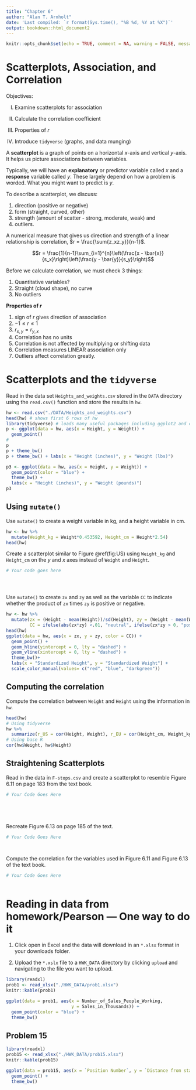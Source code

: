 ```yaml
---
title: "Chapter 6"
author: "Alan T. Arnholt"
date: 'Last compiled: `r format(Sys.time(), "%B %d, %Y at %X")`'
output: bookdown::html_document2
---
```


```r
knitr::opts_chunk$set(echo = TRUE, comment = NA, warning = FALSE, message = FALSE, fig.align = "center")
```

# Scatterplots, Association, and Correlation

Objectives:


I.    Examine scatterplots for association

II.   Calculate the correlation coefficient

III.  Properties of $r$

VI.   Introduce `tidyverse` (graphs, and data munging)

A **scatterplot** is a graph of points on a horizontal $x$-axis and vertical $y$-axis.  It helps us picture associations between variables.

Typically, we will have an **explanatory** or predictor variable called $x$ and a **response** variable called $y$.  These largely depend on how a problem is worded.  What you might want to predict is $y$.

To describe a scatterplot, we discuss:

1. direction (positive or negative)
2. form (straight, curved, other)
3. strength (amount of scatter - strong, moderate, weak) and
4. outliers.

A numerical measure that gives us direction and strength of a linear relationship is correlation, $r = \frac{\sum{z_xz_y}}{n-1}$.

$$r = \frac{1}{n-1}\sum_{i=1}^{n}\left(\frac{x - \bar{x}}{s_x}\right)\left(\frac{y - \bar{y}}{s_y}\right)$$

Before we calculate correlation, we must check 3 things:

1. Quantitative variables?
2. Straight (cloud shape), no curve
3. No outliers

**Properties of $r$**

1. sign of $r$ gives direction of association
2. $-1 \leq r \leq 1$
3. $r_{x,y} = r_{y,x}$
4. Correlation has no units
5. Correlation is not affected by multiplying or shifting data
6. Correlation measures LINEAR association only
7. Outliers affect correlation greatly.


# Scatterplots and the `tidyverse`

Read in the data set `Heights_and_weights.csv` stored in the `DATA` directory using the `read.csv()` function and store the results in `hw`.

```r
hw <- read.csv("./DATA/Heights_and_weights.csv")
head(hw) # shows first 6 rows of hw
library(tidyverse) # loads many useful packages including ggplot2 and dplyr
p <- ggplot(data = hw, aes(x = Height, y = Weight)) +
  geom_point()
#
p
p + theme_bw() 
p + theme_bw() + labs(x = "Height (inches)", y = "Weight (lbs)")
```

```r
p3 <- ggplot(data = hw, aes(x = Height, y = Weight)) +
  geom_point(color = "blue") + 
  theme_bw() +
  labs(x = "Height (inches)", y = "Weight (pounds)")
p3
```

## Using `mutate()`

Use `mutate()` to create a weight variable in kg, and a height variable in cm.  

```r
hw <- hw %>% 
  mutate(Weight_kg = Weight*0.453592, Height_cm = Height*2.54)
head(hw)
```

Create a scatterplot similar to Figure \@ref(fig:US) using `Weight_kg` and `Height_cm` on the $y$ and $x$ axes instead of `Weight` and `Height`.

```r
# Your code goes here





```

Use `mutate()` to create `zx` and `zy` as well as the variable `CC` to indicate whether the product of `zx` times `zy` is positive or negative.

```r
hw <- hw %>% 
  mutate(zx = (Height - mean(Height))/sd(Height), zy = (Weight - mean(Weight))/sd(Weight), 
         CC = ifelse(abs(zx*zy) <.01, "neutral", ifelse(zx*zy > 0, "positive", "negative")))
head(hw)
ggplot(data = hw, aes(x = zx, y = zy, color = CC)) +
  geom_point() +
  geom_hline(yintercept = 0, lty = "dashed") + 
  geom_vline(xintercept = 0, lty = "dashed") + 
  theme_bw()+ 
  labs(x = "Standardized Height", y = "Standardized Weight") + 
  scale_color_manual(values= c("red", "blue", "darkgreen"))
```

## Computing the correlation

Compute the correlation between `Weight` and `Height` using the information in `hw`.

```r
head(hw)
# Using tidyverse
hw %>% 
  summarize(r_US = cor(Height, Weight), r_EU = cor(Height_cm, Weight_kg)) 
# Using base R
cor(hw$Weight, hw$Height)
```

## Straightening Scatterplots

Read in the data in `F-stops.csv` and create a scatterplot to resemble Figure 6.11 on page 183 from the text book.

```r
# Your Code Goes Here






```

Recreate Figure 6.13 on page 185 of the text.

```r
# Your Code Goes Here




```

Compute the correlation for the variables used in Figure 6.11 and Figure 6.13 of the text book.

```r
# Your Code Goes Here



```

# Reading in data from homework/Pearson --- One way to do it

1. Click open in Excel and the data will download in an `*.xlsx` format  in your downloads folder.  

2. Upload the `*.xslx` file to a `HWK_DATA` directory by clicking `upload` and navigating to the file you want to upload.

```r
library(readxl)
prob1 <- read_xlsx("./HWK_DATA/prob1.xlsx")
knitr::kable(prob1)
```

```r
ggplot(data = prob1, aes(x = Number_of_Sales_People_Working,
                         y = Sales_in_Thousands)) + 
  geom_point(color = "blue") + 
  theme_bw()
```

## Problem 15 {-}

```r
library(readxl)
prob15 <- read_xlsx("./HWK_DATA/prob15.xlsx")
knitr::kable(prob15)
```

```r
ggplot(data = prob15, aes(x = `Position Number`, y = `Distance from star (million miles)`)) + 
  geom_point() + 
  theme_bw()
```

